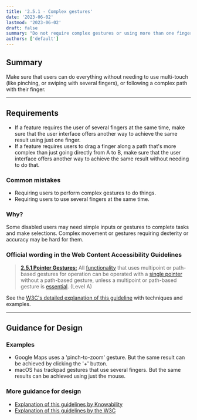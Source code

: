 ```yaml
---
title: '2.5.1 - Complex gestures'
date: '2023-06-02'
lastmod: '2023-06-02'
draft: false
summary: "Do not require complex gestures or using more than one finger to do things."
authors: ['default']
---
```


## Summary

Make sure that users can do everything without needing to use multi-touch (like pinching, or swiping with several fingers), or following a complex path with their finger.

---

## Requirements

* If a feature requires the user of several fingers at the same time, make sure that the user interface offers another way to achieve the same result using just one finger.
* If a feature requires users to drag a finger along a path that's more complex than just going directly from A to B, make sure that the user interface offers another way to achieve the same result without needing to do that.

### Common mistakes

* Requiring users to perform complex gestures to do things.
* Requiring users to use several fingers at the same time.

### Why?

Some disabled users may need simple inputs or gestures to complete tasks and make selections. Complex movement or gestures requiring dexterity or accuracy may be hard for them.

### Official wording in the Web Content Accessibility Guidelines

> [**2.5.1 Pointer Gestures:**](https://www.w3.org/WAI/WCAG21/Understanding/pointer-gestures.html) All [functionality](https://www.w3.org/WAI/WCAG21/Understanding/pointer-gestures.html#dfn-functionality) that uses multipoint or path-based gestures for operation can be operated with a [single pointer](https://www.w3.org/WAI/WCAG21/Understanding/pointer-gestures.html#dfn-single-pointer) without a path-based gesture, unless a multipoint or path-based gesture is [essential](https://www.w3.org/WAI/WCAG21/Understanding/pointer-gestures.html#dfn-essential). (Level A)

See the [W3C's detailed explanation of this guideline](https://www.w3.org/WAI/WCAG21/Understanding/pointer-gestures.html) with techniques and examples.

---

## Guidance for Design

### Examples

* Google Maps uses a 'pinch-to-zoom' gesture. But the same result can be achieved by clicking the '+' button.
* macOS has trackpad gestures that use several fingers. But the same results can be achieved using just the mouse.

### More guidance for design

* [Explanation of this guidelines by Knowability](https://knowbility.org/blog/2018/WCAG21-251PointerGestures/)
* [Explanation of this guidelines by the W3C](https://www.w3.org/WAI/WCAG21/Understanding/pointer-gestures.html)

